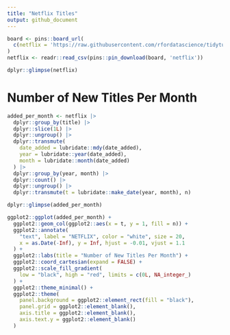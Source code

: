 ```yaml
---
title: "Netflix Titles"
output: github_document
---
```


```r
board <- pins::board_url(
  c(netflix = 'https://raw.githubusercontent.com/rfordatascience/tidytuesday/master/data/2021/2021-04-20/netflix_titles.csv')
)
netflix <- readr::read_csv(pins::pin_download(board, 'netflix'))
```

```r
dplyr::glimpse(netflix)
```

# Number of New Titles Per Month

```r
added_per_month <- netflix |>
  dplyr::group_by(title) |>
  dplyr::slice(1L) |>
  dplyr::ungroup() |>
  dplyr::transmute(
    date_added = lubridate::mdy(date_added),
    year = lubridate::year(date_added),
    month = lubridate::month(date_added)
  ) |>
  dplyr::group_by(year, month) |>
  dplyr::count() |>
  dplyr::ungroup() |>
  dplyr::transmute(t = lubridate::make_date(year, month), n)

dplyr::glimpse(added_per_month)
```

```r
ggplot2::ggplot(added_per_month) +
  ggplot2::geom_col(ggplot2::aes(x = t, y = 1, fill = n)) +
  ggplot2::annotate(
    "text", label = "NETFLIX", color = "white", size = 20,
    x = as.Date(-Inf), y = Inf, hjust = -0.01, vjust = 1.1
  ) +
  ggplot2::labs(title = "Number of New Titles Per Month") +
  ggplot2::coord_cartesian(expand = FALSE) +
  ggplot2::scale_fill_gradient(
    low = "black", high = "red", limits = c(0L, NA_integer_)
  ) +
  ggplot2::theme_minimal() +
  ggplot2::theme(
    panel.background = ggplot2::element_rect(fill = "black"),
    panel.grid = ggplot2::element_blank(),
    axis.title = ggplot2::element_blank(),
    axis.text.y = ggplot2::element_blank()
  )
```

  
